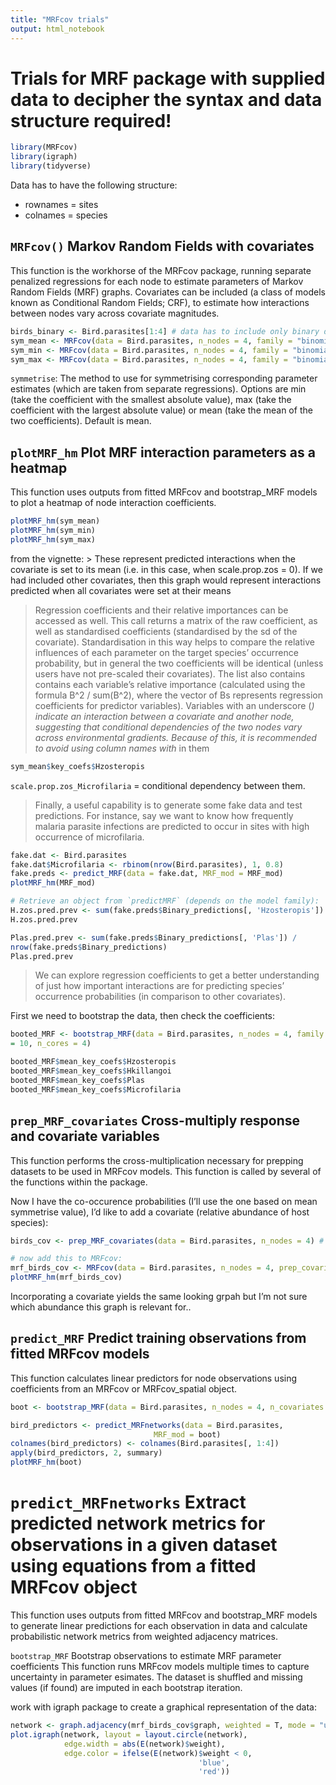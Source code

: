 ```yaml
---
title: "MRFcov trials"
output: html_notebook
---
```


# Trials for MRF package with supplied data to decipher the syntax and data structure required!

```r
library(MRFcov)
library(igraph)
library(tidyverse)

```

Data has to have the following structure:

* rownames = sites
* colnames = species

## `MRFcov()` Markov Random Fields with covariates
This function is the workhorse of the MRFcov package, running separate penalized regressions for
each node to estimate parameters of Markov Random Fields (MRF) graphs. Covariates can be included
(a class of models known as Conditional Random Fields; CRF), to estimate how interactions
between nodes vary across covariate magnitudes.

```r
birds_binary <- Bird.parasites[1:4] # data has to include only binary data to run with "binomial" family
sym_mean <- MRFcov(data = Bird.parasites, n_nodes = 4, family = "binomial") # symmetrise = mean
sym_min <- MRFcov(data = Bird.parasites, n_nodes = 4, family = "binomial", symmetrise = "min") # symmetrise = mean
sym_max <- MRFcov(data = Bird.parasites, n_nodes = 4, family = "binomial", symmetrise = "max") # symmetrise = mean

```

`symmetrise`: The method to use for symmetrising corresponding parameter estimates (which are taken from separate regressions). Options are min (take the coefficient with the smallest absolute value), max (take the coefficient with the largest absolute value) or mean (take the mean of the two coefficients). Default is mean.

## `plotMRF_hm` Plot MRF interaction parameters as a heatmap
This function uses outputs from fitted MRFcov and bootstrap_MRF models to plot a heatmap of node interaction coefficients.

```r
plotMRF_hm(sym_mean)
plotMRF_hm(sym_min)
plotMRF_hm(sym_max)

```
from the vignette:
> These represent predicted interactions when the covariate is set to its mean (i.e. in this case, when scale.prop.zos = 0). If we had included other covariates, then this graph would represent interactions predicted when all covariates were set at their means

> Regression coefficients and their relative importances can be accessed as well. This call returns a matrix of the raw coefficient, as well as standardised coefficients (standardised by the sd of the covariate). Standardisation in this way helps to compare the relative influences of each parameter on the target species’ occurrence probability, but in general the two coefficients will be identical (unless users have not pre-scaled their covariates). The list also contains contains each variable’s relative importance (calculated using the formula B^2 / sum(B^2), where the vector of Bs represents regression coefficients for predictor variables). Variables with an underscore (_) indicate an interaction between a covariate and another node, suggesting that conditional dependencies of the two nodes vary across environmental gradients. Because of this, it is recommended to avoid using column names with _ in them


```r
sym_mean$key_coefs$Hzosteropis
```

`scale.prop.zos_Microfilaria` = conditional dependency between them.

> Finally, a useful capability is to generate some fake data and test predictions. For instance, say we want to know how frequently malaria parasite infections are predicted to occur in sites with high occurrence of microfilaria.

```r
fake.dat <- Bird.parasites
fake.dat$Microfilaria <- rbinom(nrow(Bird.parasites), 1, 0.8)
fake.preds <- predict_MRF(data = fake.dat, MRF_mod = MRF_mod)
plotMRF_hm(MRF_mod)

# Retrieve an object from `predictMRF` (depends on the model family):
H.zos.pred.prev <- sum(fake.preds$Binary_predictions[, 'Hzosteropis']) / nrow(fake.preds$Binary_predictions)
H.zos.pred.prev

Plas.pred.prev <- sum(fake.preds$Binary_predictions[, 'Plas']) /
nrow(fake.preds$Binary_predictions)
Plas.pred.prev

```

> We can explore regression coefficients to get a better understanding of just how important interactions are for predicting species’ occurrence probabilities (in comparison to other covariates).

First we need to bootstrap the data, then check the coefficients:
```r
booted_MRF <- bootstrap_MRF(data = Bird.parasites, n_nodes = 4, family = 'binomial', n_bootstraps
= 10, n_cores = 4)

booted_MRF$mean_key_coefs$Hzosteropis
booted_MRF$mean_key_coefs$Hkillangoi
booted_MRF$mean_key_coefs$Plas
booted_MRF$mean_key_coefs$Microfilaria

```

## `prep_MRF_covariates` Cross-multiply response and covariate variables
This function performs the cross-multiplication necessary for prepping datasets to be used in MRFcov models. This function is called by several of the functions within the package.

Now I have the co-occurence probabilities (I'll use the one based on mean symmetrise value), I'd like to add a covariate (relative abundance of host species):
```r
birds_cov <- prep_MRF_covariates(data = Bird.parasites, n_nodes = 4) # I use the full dataframe where the left-most columns are species and then afer them: covariates

# now add this to MRFcov:
mrf_birds_cov <- MRFcov(data = Bird.parasites, n_nodes = 4, prep_covariates = TRUE, family = "binomial")
plotMRF_hm(mrf_birds_cov)

```

Incorporating a covariate yields the same looking grpah but I'm not sure which abundance this graph is relevant for..

## `predict_MRF` Predict training observations from fitted MRFcov models
This function calculates linear predictors for node observations using coefficients from an MRFcov or MRFcov_spatial object.

```r
boot <- bootstrap_MRF(data = Bird.parasites, n_nodes = 4, n_covariates = 1, family = "binomial")

bird_predictors <- predict_MRFnetworks(data = Bird.parasites,
                                MRF_mod = boot)
colnames(bird_predictors) <- colnames(Bird.parasites[, 1:4])
apply(bird_predictors, 2, summary)
plotMRF_hm(boot)

```

# `predict_MRFnetworks` Extract predicted network metrics for observations in a given dataset using equations from a fitted MRFcov object
This function uses outputs from fitted MRFcov and bootstrap_MRF models to generate linear predictions for each observation in data and calculate probabilistic network metrics from weighted adjacency matrices.

`bootstrap_MRF` Bootstrap observations to estimate MRF parameter coefficients
This function runs MRFcov models multiple times to capture uncertainty in parameter esimates. The dataset is shuffled and missing values (if found) are imputed in each bootstrap iteration.

work with igraph package to create a graphical representation of the data:

```r
network <- graph.adjacency(mrf_birds_cov$graph, weighted = T, mode = "undirected") # inside the MRFcov new variable there is a graph element which I'll need to use for igraph
plot.igraph(network, layout = layout.circle(network),
            edge.width = abs(E(network)$weight),
            edge.color = ifelse(E(network)$weight < 0, 
                                          'blue',
                                          'red'))

```


